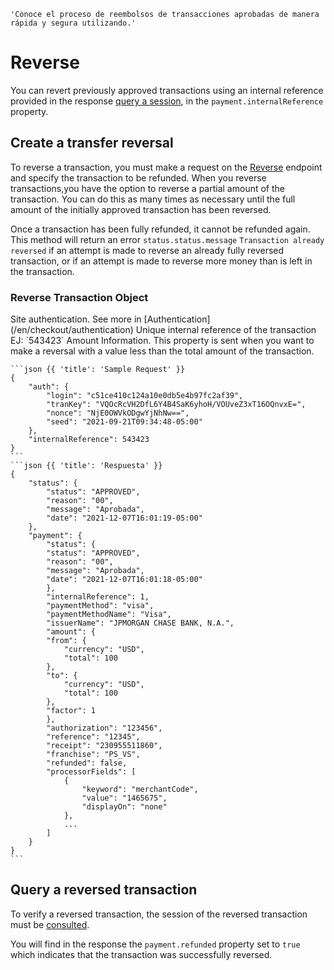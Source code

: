     'Conoce el proceso de reembolsos de transacciones aprobadas de manera rápida y segura utilizando.'

# Reverse
You can revert previously approved transactions using an internal reference provided in the response [query a session](/en/checkout/api-reference/session#query-a-session), in the `payment.internalReference` property.

## Create a transfer reversal
To reverse a transaction, you must make a request on the [Reverse](/checkout/api-reference/payment#reverse-payment) endpoint and specify the transaction to be refunded.
When you reverse transactions,you have the option to reverse a partial amount of the transaction. You can do this as many times as necessary until the full amount of the initially approved transaction has been reversed.

Once a transaction has been fully refunded, it cannot be refunded again. This method will return an error `status.status.message` `Transaction already reversed` if an attempt is made to reverse an already fully reversed transaction, or if an attempt is made to reverse more money than is left in the transaction.

### Reverse Transaction Object

<Row>
  <Col>
    <Properties>
        <Property name="auth" type="Authentication">
            Site authentication. See more in [Authentication](/en/checkout/authentication)
        </Property>
        <Property name="internalReference" type="integer">
            Unique internal reference of the transaction
            EJ: `543423`
        </Property>
        <Property name="amount" type="Amount">
            Amount Information. This property is sent when you want to make a reversal with a value less than the total amount of the transaction.
        </Property>
    </Properties>
  </Col>
  <Col sticky>

    ```json {{ 'title': 'Sample Request' }}
    {
        "auth": {
            "login": "c51ce410c124a10e0db5e4b97fc2af39",
            "tranKey": "VQOcRcVH2DfL6Y4B4SaK6yhoH/VOUveZ3xT16OQnvxE=",
            "nonce": "NjE0OWVkODgwYjNhNw==",
            "seed": "2021-09-21T09:34:48-05:00"
        },
        "internalReference": 543423
    }
    ```
    ```json {{ 'title': 'Respuesta' }}
    {
        "status": {
            "status": "APPROVED",
            "reason": "00",
            "message": "Aprobada",
            "date": "2021-12-07T16:01:19-05:00"
        },
        "payment": {
            "status": {
            "status": "APPROVED",
            "reason": "00",
            "message": "Aprobada",
            "date": "2021-12-07T16:01:18-05:00"
            },
            "internalReference": 1,
            "paymentMethod": "visa",
            "paymentMethodName": "Visa",
            "issuerName": "JPMORGAN CHASE BANK, N.A.",
            "amount": {
            "from": {
                "currency": "USD",
                "total": 100
            },
            "to": {
                "currency": "USD",
                "total": 100
            },
            "factor": 1
            },
            "authorization": "123456",
            "reference": "12345",
            "receipt": "230955511860",
            "franchise": "PS_VS",
            "refunded": false,
            "processorFields": [
                {
                    "keyword": "merchantCode",
                    "value": "1465675",
                    "displayOn": "none"
                },
                ...
            ]
        }
    }
    ```
  </Col>    
</Row>

## Query a reversed transaction
To verify a reversed transaction, the session of the reversed transaction must be [consulted](/en/checkout/api-reference/session#query-a-session).

You will find in the response the `payment.refunded` property set to `true` which indicates that the transaction was successfully reversed.